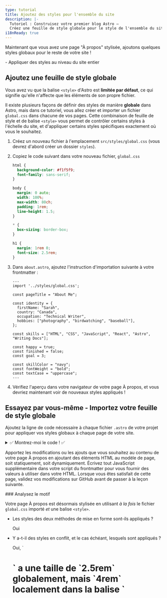 ```yaml
---
type: tutorial
title: Ajoutez des styles pour l'ensemble du site
description: |-
  Tutoriel : Construisez votre premier blog Astro —
  Créez une feuille de style globale pour le style de l'ensemble du site
i18nReady: true
---
```



Maintenant que vous avez une page "À propos" stylisée, ajoutons quelques styles globaux pour le reste de votre site !

<PreCheck>
  - Appliquer des styles au niveau du site entier
</PreCheck>

## Ajoutez une feuille de style globale

Vous avez vu que la balise `<style>` d'Astro est **limitée par défaut**, ce qui signifie qu'elle n'affecte que les éléments de son propre fichier.

Il existe plusieurs façons de définir des styles de manière **globale** dans Astro, mais dans ce tutoriel, vous allez créer et importer un fichier `global.css` dans chacune de vos pages. Cette combinaison de feuille de style et de balise `<style>` vous permet de contrôler certains styles à l'échelle du site, et d'appliquer certains styles spécifiques exactement où vous le souhaitez.

1. Créez un nouveau fichier à l'emplacement `src/styles/global.css` (vous devrez d'abord créer un dossier `styles`).

2. Copiez le code suivant dans votre nouveau fichier, `global.css`

    ```css title="src/styles/global.css"
    html {
      background-color: #f1f5f9;
      font-family: sans-serif;
    }

    body {
      margin: 0 auto;
      width: 100%;
      max-width: 80ch;
      padding: 1rem;
      line-height: 1.5;
    }

    * {
      box-sizing: border-box;
    }

    h1 {
      margin: 1rem 0;
      font-size: 2.5rem;
    }
    ```

3. Dans `about.astro`, ajoutez l'instruction d'importation suivante à votre frontmatter : 

    ```astro title="src/pages/about.astro" ins={2}
    ---
    import '../styles/global.css';

    const pageTitle = "About Me";

    const identity = {
      firstName: "Sarah",
      country: "Canada",
      occupation: "Technical Writer",
      hobbies: ["photography", "birdwatching", "baseball"],
    };

    const skills = ["HTML", "CSS", "JavaScript", "React", "Astro", "Writing Docs"];

    const happy = true;
    const finished = false;
    const goal = 3;

    const skillColor = "navy";
    const fontWeight = "bold";
    const textCase = "uppercase";
    ---
    ```

4. Vérifiez l'aperçu dans votre navigateur de votre page À propos, et vous devriez maintenant voir de nouveaux styles appliqués !

<Box icon="puzzle-piece">

## Essayez par vous-même - Importez votre feuille de style globale

Ajoutez la ligne de code nécessaire à chaque fichier `.astro` de votre projet pour appliquer vos styles globaux à chaque page de votre site.

<details>
<summary>✅ Montrez-moi le code ! ✅</summary>

Ajoutez l'instruction d'importation suivante aux deux autres fichiers de page : `src/pages/index.astro` et `src/pages/blog.astro`

```astro title="src/pages/index.astro" ins={2}
---
import '../styles/global.css';
---
```
</details>
</Box>

Apportez les modifications ou les ajouts que vous souhaitez au contenu de votre page À propos en ajoutant des éléments HTML au modèle de page, soit statiquement, soit dynamiquement. Écrivez tout JavaScript supplémentaire dans votre script du frontmatter pour vous fournir des valeurs à utiliser dans votre HTML. Lorsque vous êtes satisfait de cette page, validez vos modifications sur GitHub avant de passer à la leçon suivante.

<Box icon="question-mark">
### Analysez le motif

Votre page À propos est désormais stylisée en utilisant *à la fois* le fichier `global.css` importé *et* une balise `<style>`.

- Les styles des deux méthodes de mise en forme sont-ils appliqués ? 

    <p>
      <Spoiler>Oui</Spoiler>
    </p>

- Y a-t-il des styles en conflit, et le cas échéant, lesquels sont appliqués ?

    <p>
      <Spoiler>Oui, `<h1>` a une taille de `2.5rem` globalement, mais `4rem` localement dans la balise `<style>`. La règle locale `4rem` est appliquée sur la page À propos.</Spoiler>
    </p>

- Décrivez comment `global.css` et `<style>` travaillent ensemble.

    <p>
      <Spoiler>Lorsque des styles en conflit sont définis à la fois globalement et dans une balise `<style>` locale d'une page, les styles locaux devraient écraser les styles globaux. (Cependant, il peut y avoir d'autres facteurs en jeu, il est donc toujours recommandé d'inspecter visuellement votre site pour vous assurer que vos styles soient correctement appliqués !)</Spoiler>
    </p>

- Comment choisiriez-vous de déclarer un style plutôt dans un fichier `global.css` ou dans une balise `<style>` ?

    <p>
      <Spoiler>Si vous souhaitez qu'un style soit appliqué à l'ensemble du site, vous choisiriez d'utiliser un fichier `global.css`. Cependant, si vous souhaitez que les styles s'appliquent uniquement au contenu HTML d'un seul fichier `.astro`, sans affecter d'autres éléments de votre site, vous choisiriez une balise `<style>`.</Spoiler>
    </p>

</Box>



<Box icon="check-list">
## Liste de contrôle

<Checklist>
- [ ] Je peux ajouter des styles CSS globaux en important un fichier `.css`.
</Checklist>
</Box>

### Ressources
- [Comparaison entre la syntaxe d'Astro et JSX](/fr/core-concepts/astro-syntax/#différences-entre-astro-et-jsx)

- [Balise `<style>` Astro](/fr/guides/styling/#styling-in-astro)

- [Variables CSS dans Astro](/fr/guides/styling/#css-variables)